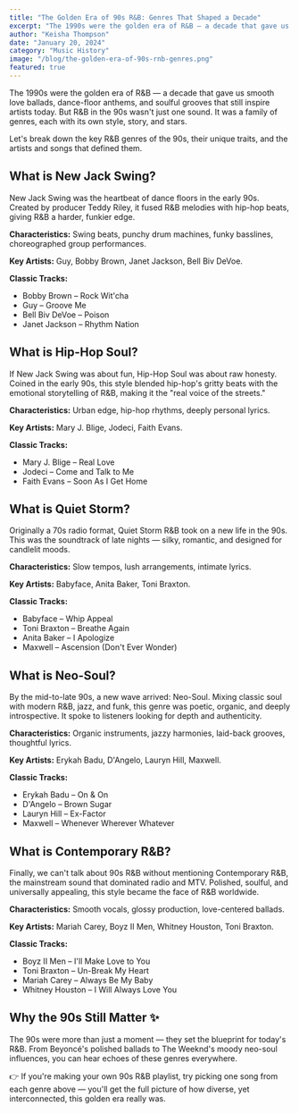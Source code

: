 ```yaml
---
title: "The Golden Era of 90s R&B: Genres That Shaped a Decade"
excerpt: "The 1990s were the golden era of R&B — a decade that gave us smooth love ballads, dance-floor anthems, and soulful grooves that still inspire artists today. Let's break down the key R&B genres of the 90s."
author: "Keisha Thompson"
date: "January 20, 2024"
category: "Music History"
image: "/blog/the-golden-era-of-90s-rnb-genres.png"
featured: true
---
```


The 1990s were the golden era of R&B — a decade that gave us smooth love ballads, dance-floor anthems, and soulful grooves that still inspire artists today. But R&B in the 90s wasn't just one sound. It was a family of genres, each with its own style, story, and stars.

Let's break down the key R&B genres of the 90s, their unique traits, and the artists and songs that defined them.

## What is New Jack Swing?

New Jack Swing was the heartbeat of dance floors in the early 90s. Created by producer Teddy Riley, it fused R&B melodies with hip-hop beats, giving R&B a harder, funkier edge.

**Characteristics:** Swing beats, punchy drum machines, funky basslines, choreographed group performances.

**Key Artists:** Guy, Bobby Brown, Janet Jackson, Bell Biv DeVoe.

**Classic Tracks:**
- Bobby Brown – Rock Wit'cha
- Guy – Groove Me
- Bell Biv DeVoe – Poison
- Janet Jackson – Rhythm Nation

## What is Hip-Hop Soul?

If New Jack Swing was about fun, Hip-Hop Soul was about raw honesty. Coined in the early 90s, this style blended hip-hop's gritty beats with the emotional storytelling of R&B, making it the "real voice of the streets."

**Characteristics:** Urban edge, hip-hop rhythms, deeply personal lyrics.

**Key Artists:** Mary J. Blige, Jodeci, Faith Evans.

**Classic Tracks:**
- Mary J. Blige – Real Love
- Jodeci – Come and Talk to Me
- Faith Evans – Soon As I Get Home

## What is Quiet Storm?

Originally a 70s radio format, Quiet Storm R&B took on a new life in the 90s. This was the soundtrack of late nights — silky, romantic, and designed for candlelit moods.

**Characteristics:** Slow tempos, lush arrangements, intimate lyrics.

**Key Artists:** Babyface, Anita Baker, Toni Braxton.

**Classic Tracks:**
- Babyface – Whip Appeal
- Toni Braxton – Breathe Again
- Anita Baker – I Apologize
- Maxwell – Ascension (Don't Ever Wonder)

## What is Neo-Soul?

By the mid-to-late 90s, a new wave arrived: Neo-Soul. Mixing classic soul with modern R&B, jazz, and funk, this genre was poetic, organic, and deeply introspective. It spoke to listeners looking for depth and authenticity.

**Characteristics:** Organic instruments, jazzy harmonies, laid-back grooves, thoughtful lyrics.

**Key Artists:** Erykah Badu, D'Angelo, Lauryn Hill, Maxwell.

**Classic Tracks:**
- Erykah Badu – On & On
- D'Angelo – Brown Sugar
- Lauryn Hill – Ex-Factor
- Maxwell – Whenever Wherever Whatever

## What is Contemporary R&B?

Finally, we can't talk about 90s R&B without mentioning Contemporary R&B, the mainstream sound that dominated radio and MTV. Polished, soulful, and universally appealing, this style became the face of R&B worldwide.

**Characteristics:** Smooth vocals, glossy production, love-centered ballads.

**Key Artists:** Mariah Carey, Boyz II Men, Whitney Houston, Toni Braxton.

**Classic Tracks:**
- Boyz II Men – I'll Make Love to You
- Toni Braxton – Un-Break My Heart
- Mariah Carey – Always Be My Baby
- Whitney Houston – I Will Always Love You

## Why the 90s Still Matter ✨

The 90s were more than just a moment — they set the blueprint for today's R&B. From Beyoncé's polished ballads to The Weeknd's moody neo-soul influences, you can hear echoes of these genres everywhere.

👉 If you're making your own 90s R&B playlist, try picking one song from each genre above — you'll get the full picture of how diverse, yet interconnected, this golden era really was.
